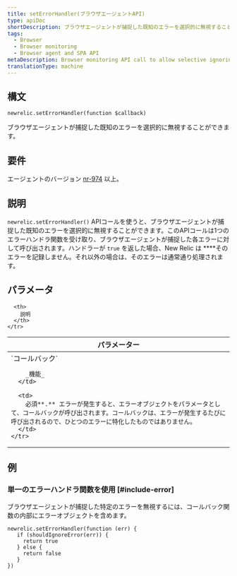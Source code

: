 ```yaml
---
title: setErrorHandler(ブラウザエージェントAPI)
type: apiDoc
shortDescription: ブラウザエージェントが捕捉した既知のエラーを選択的に無視することができます。
tags:
  - Browser
  - Browser monitoring
  - Browser agent and SPA API
metaDescription: Browser monitoring API call to allow selective ignoring of known errors captured by the agent.
translationType: machine
---
```


## 構文

```
newrelic.setErrorHandler(function $callback)
```

ブラウザエージェントが捕捉した既知のエラーを選択的に無視することができます。

## 要件

エージェントのバージョン [nr-974](/docs/release-notes/new-relic-browser-release-notes/browser-agent-release-notes) 以上。

## 説明

`newrelic.setErrorHandler()` APIコールを使うと、ブラウザエージェントが捕捉した既知のエラーを選択的に無視することができます。このAPIコールは1つのエラーハンドラ関数を受け取り、ブラウザエージェントが捕捉した各エラーに対して呼び出されます。ハンドラーが `true` を返した場合、New Relic は ****そのエラーを記録しません。それ以外の場合は、そのエラーは通常通り処理されます。

## パラメータ

<table>
  <thead>
    <tr>
      <th width="25%">
        パラメーター
      </th>

      <th>
        説明
      </th>
    </tr>
  </thead>

  <tbody>
    <tr>
      <td>
        `コールバック`

        _機能_
      </td>

      <td>
        必須**.** エラーが発生すると、エラーオブジェクトをパラメータとして、コールバックが呼び出されます。コールバックは、エラーが発生するたびに呼び出されるので、ひとつのエラーに特化したものではありません。
      </td>
    </tr>
  </tbody>
</table>

## 例

### 単一のエラーハンドラ関数を使用 [#include-error]

ブラウザエージェントが捕捉した特定のエラーを無視するには、コールバック関数の内部にエラーオブジェクトを含めます。

```
newrelic.setErrorHandler(function (err) {
   if (shouldIgnoreError(err)) {
     return true
   } else {
     return false
   }
})
```